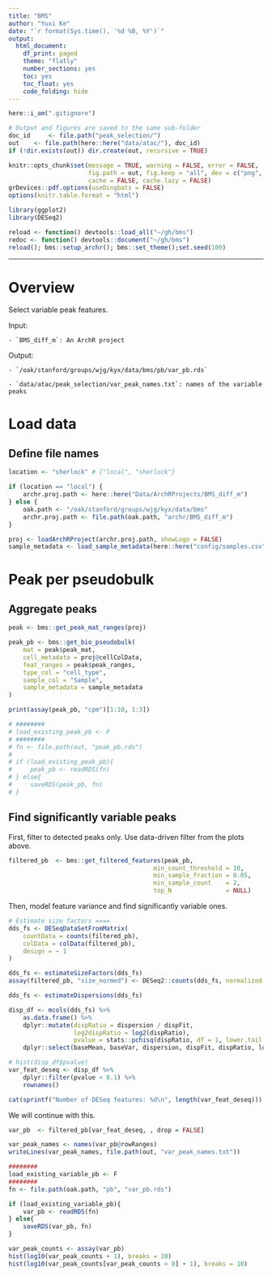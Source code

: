 ```yaml
---
title: "BMS"
author: "Yuxi Ke"
date: "`r format(Sys.time(), '%d %B, %Y')`"
output:
  html_document:
    df_print: paged
    theme: "flatly"
    number_sections: yes
    toc: yes
    toc_float: yes
    code_folding: hide
---
```


```r
here::i_am(".gitignore")

# Output and figures are saved to the same sub-folder
doc_id     <- file.path("peak_selection/")
out    <- file.path(here::here("data/atac/"), doc_id)
if (!dir.exists(out)) dir.create(out, recursive = TRUE)

knitr::opts_chunk$set(message = TRUE, warning = FALSE, error = FALSE, 
                      fig.path = out, fig.keep = "all", dev = c("png", "pdf"),
                      cache = FALSE, cache.lazy = FALSE)
grDevices::pdf.options(useDingbats = FALSE)
options(knitr.table.format = "html") 

library(ggplot2)
library(DESeq2)

reload <- function() devtools::load_all("~/gh/bms")
redoc <- function() devtools::document("~/gh/bms")
reload(); bms::setup_archr(); bms::set_theme();set.seed(100)
```

***
# Overview

Select variable peak features.

Input:

    - `BMS_diff_m`: An ArchR project
    
Output:

    - `/oak/stanford/groups/wjg/kyx/data/bms/pb/var_pb.rds`
    
    - `data/atac/peak_selection/var_peak_names.txt`: names of the variable peaks

# Load data

## Define file names

```r
location <- "sherlock" # {"local", "sherlock"}

if (location == "local") {
    archr.proj.path <- here::here("Data/ArchRProjects/BMS_diff_m")
} else {
    oak.path <- "/oak/stanford/groups/wjg/kyx/data/bms"
    archr.proj.path <- file.path(oak.path, "archr/BMS_diff_m")
}

proj <- loadArchRProject(archr.proj.path, showLogo = FALSE)
sample_metadata <- load_sample_metadata(here::here("config/samples.csv"))
```

# Peak per pseudobulk

## Aggregate peaks

```r
peak <- bms::get_peak_mat_ranges(proj)

peak_pb <- bms::get_bio_pseudobulk(
    mat = peak$peak_mat,
    cell_metadata = proj@cellColData,
    feat_ranges = peak$peak_ranges,
    type_col = "cell_type",
    sample_col = "Sample",
    sample_metadata = sample_metadata
)

print(assay(peak_pb, "cpm")[1:10, 1:3])
```

```r
# ########
# load_existing_peak_pb <- F
# ########
# fn <- file.path(out, "peak_pb.rds")
# 
# if (load_existing_peak_pb){
#     peak_pb <- readRDS(fn)
# } else{
#     saveRDS(peak_pb, fn)
# }
```

## Find significantly variable peaks

First, filter to detected peaks only. Use data-driven filter from the plots above.
```r
filtered_pb  <- bms::get_filtered_features(peak_pb,
                                        min_count_threshold = 10,
                                        min_sample_fraction = 0.05,
                                        min_sample_count    = 2,
                                        top_N               = NULL)
```


Then, model feature variance and find significantly variable ones.

```r
# Estimate size factors ====
dds_fs <- DESeqDataSetFromMatrix(
    countData = counts(filtered_pb),
    colData = colData(filtered_pb),
    design = ~ 1
)

dds_fs <- estimateSizeFactors(dds_fs)
assay(filtered_pb, "size_normed") <- DESeq2::counts(dds_fs, normalized = T)
```


```r
dds_fs <- estimateDispersions(dds_fs)

disp_df <- mcols(dds_fs) %>%
    as.data.frame() %>%
    dplyr::mutate(dispRatio = dispersion / dispFit,
                  log2dispRatio = log2(dispRatio),
                  pvalue = stats::pchisq(dispRatio, df = 1, lower.tail = F)) %>%
    dplyr::select(baseMean, baseVar, dispersion, dispFit, dispRatio, log2dispRatio, pvalue)

# hist(disp_df$pvalue)
var_feat_deseq <- disp_df %>%
    dplyr::filter(pvalue < 0.1) %>%
    rownames()

cat(sprintf("Number of DESeq features: %d\n", length(var_feat_deseq)))
```

We will continue with this.

```r
var_pb  <- filtered_pb[var_feat_deseq, , drop = FALSE]

var_peak_names <- names(var_pb@rowRanges)
writeLines(var_peak_names, file.path(out, "var_peak_names.txt"))
```

```r
########
load_existing_variable_pb <- F
########
fn <- file.path(oak.path, "pb", "var_pb.rds")

if (load_existing_variable_pb){
    var_pb <- readRDS(fn)
} else{
    saveRDS(var_pb, fn)
}
```

```r
var_peak_counts <- assay(var_pb)
hist(log10(var_peak_counts + 1), breaks = 10)
hist(log10(var_peak_counts[var_peak_counts > 0] + 1), breaks = 10)
```
